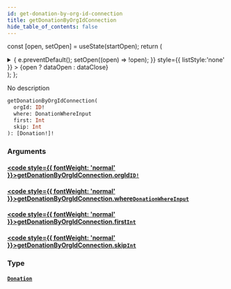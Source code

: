 ```yaml
---
id: get-donation-by-org-id-connection
title: getDonationByOrgIdConnection
hide_table_of_contents: false
---
```






const [open, setOpen] = useState(startOpen);
return (
<details {...(open ? { open: true } : {})} className="details" style={{ border:'none', boxShadow:'none', background:'var(--ifm-background-color)' }}>
<summary
onClick={(e) => {
e.preventDefault();
setOpen((open) => !open);
}}
style={{ listStyle:'none' }} >
{open ? dataOpen : dataClose}
</summary>
{open && children}
</details>
);
};

No description

```graphql
getDonationByOrgIdConnection(
  orgId: ID!
  where: DonationWhereInput
  first: Int
  skip: Int
): [Donation!]!
```

### Arguments

#### [<code style={{ fontWeight: 'normal' }}>getDonationByOrgIdConnection.<b>orgId</b></code>](#)<Bullet />[`ID!`](/schema/scalars/id) <Badge class="secondary" text="non-null"/> <Badge class="secondary" text="scalar"/>

>

#### [<code style={{ fontWeight: 'normal' }}>getDonationByOrgIdConnection.<b>where</b></code>](#)<Bullet />[`DonationWhereInput`](/schema/inputs/donation-where-input) <Badge class="secondary" text="input"/>

>

#### [<code style={{ fontWeight: 'normal' }}>getDonationByOrgIdConnection.<b>first</b></code>](#)<Bullet />[`Int`](/schema/scalars/int) <Badge class="secondary" text="scalar"/>

>

#### [<code style={{ fontWeight: 'normal' }}>getDonationByOrgIdConnection.<b>skip</b></code>](#)<Bullet />[`Int`](/schema/scalars/int) <Badge class="secondary" text="scalar"/>

>

### Type

#### [`Donation`](/schema/objects/donation) <Badge class="secondary" text="object"/>

>
